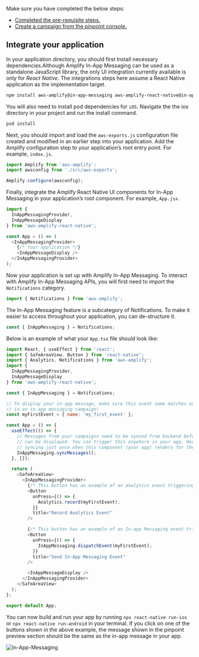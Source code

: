 Make sure you have completed the below steps:

- [Completed the pre-requisite steps.](/lib/in-app-messaging/prerequisites)
- [Create a campaign from the pinpoint console.](/lib/in-app-messaging/create-campaigns)

## Integrate your application

In your application directory, you should first Install necessary dependencies.Although Amplify In-App Messaging can be used as a standalone JavaScript library, the only UI integration currently available is only for _React Native_. The integrations steps here assume a React Native application as the implementation target.

```bash
npm install aws-amplify@in-app-messaging aws-amplify-react-native@in-app-messaging amazon-cognito-identity-js @react-native-community/netinfo @react-native-async-storage/async-storage @react-native-picker/picker
```

You will also need to install pod dependencies for `iOS`. Navigate the the ios directory in your project and run the install command.

```bash
pod install
```

Next, you should import and load the `aws-exports.js` configuration file created and modified in an earlier step into your application. Add the Amplify configuration step to your application’s root entry point. For example, `index.js`.

```js
import Amplify from 'aws-amplify';
import awsconfig from './src/aws-exports';

Amplify.configure(awsconfig);
```

Finally, integrate the Amplify React Native UI components for In-App Messaging in your application’s root component. For example, `App.jsx`.

```js
import {
  InAppMessagingProvider,
  InAppMessageDisplay
} from 'aws-amplify-react-native';

const App = () => (
  <InAppMessagingProvider>
    {/* Your application */}
    <InAppMessageDisplay />
  </InAppMessagingProvider>
);
```

Now your application is set up with Amplify In-App Messaging. To interact with Amplify In-App Messaging APIs, you will first need to import the `Notifications` category.

```js
import { Notifications } from 'aws-amplify';
```

The In-App Messaging feature is a subcategory of Notifications. To make it easier to access throughout your application, you can de-structure it.

```js
const { InAppMessaging } = Notifications;
```

Below is an example of what your `App.tsx` file should look like:

```js
import React, { useEffect } from 'react';
import { SafeAreaView, Button } from 'react-native';
import { Analytics, Notifications } from 'aws-amplify';
import {
  InAppMessagingProvider,
  InAppMessageDisplay
} from 'aws-amplify-react-native';

const { InAppMessaging } = Notifications;

// To display your in-app message, make sure this event name matches one you created
// in an in-app messaging campaign!
const myFirstEvent = { name: 'my_first_event' };

const App = () => {
  useEffect(() => {
    // Messages from your campaigns need to be synced from backend before they
    // can be displayed. You can trigger this anywhere in your app. Here, we are
    // syncing just once when this component (your app) renders for the first time.
    InAppMessaging.syncMessages();
  }, []);

  return (
    <SafeAreaView>
      <InAppMessagingProvider>
        {/* This button has an example of an analytics event triggering the in-app message. */}
        <Button
          onPress={() => {
            Analytics.record(myFirstEvent);
          }}
          title="Record Analytics Event"
        />

        {/* This button has an example of an In-app Messaging event triggering the in-app message.*/}
        <Button
          onPress={() => {
            InAppMessaging.dispatchEvent(myFirstEvent);
          }}
          title="Send In-App Messaging Event"
        />

        <InAppMessageDisplay />
      </InAppMessagingProvider>
    </SafeAreaView>
  );
};

export default App;
```

You can now build and run your app by running `npx react-native run-ios` or `npx react-native run-android` in your terminal. If you click on one of the buttons shown in the above example, the message shown in the pinpoint preview section should be the same as the in-app message in your app.

![In-App-Messaging](/images/lib/in-app-messaging/in-app-message-preview.png)
